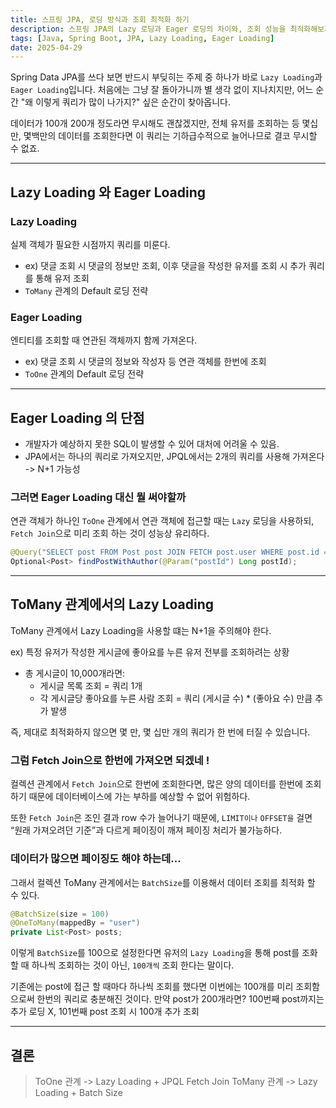 ```yaml
---
title: 스프링 JPA, 로딩 방식과 조회 최적화 하기
description: 스프링 JPA의 Lazy 로딩과 Eager 로딩의 차이와, 조회 성능을 최적화해보자
tags: [Java, Spring Boot, JPA, Lazy Loading, Eager Loading]
date: 2025-04-29
---
```


Spring Data JPA를 쓰다 보면 반드시 부딪히는 주제 중 하나가 바로 `Lazy Loading`과 `Eager Loading`입니다.
처음에는 그냥 잘 돌아가니까 별 생각 없이 지나치지만, 어느 순간 "왜 이렇게 쿼리가 많이 나가지?" 싶은 순간이 찾아옵니다.

데이터가 100개 200개 정도라면 무시해도 괜찮겠지만, 전체 유저를 조회하는 등 몇십만, 몇백만의 데이터를 조회한다면 이 쿼리는 기하급수적으로 늘어나므로 결코 무시할 수 없죠.

***

## Lazy Loading 와 Eager Loading

### Lazy Loading
실제 객체가 필요한 시점까지 쿼리를 미룬다.

- ex) 댓글 조회 시 댓글의 정보만 조회, 이후 댓글을 작성한 유저를 조회 시 추가 쿼리를 통해 유저 조회
- `ToMany` 관계의 Default 로딩 전략

### Eager Loading
엔티티를 조회할 때 연관된 객체까지 함께 가져온다.

- ex) 댓글 조회 시 댓글의 정보와 작성자 등 연관 객체를 한번에 조회
- `ToOne` 관계의 Default 로딩 전략

***

## Eager Loading 의 단점

- 개발자가 예상하지 못한 SQL이 발생할 수 있어 대처에 어려울 수 있음.
- JPA에서는 하나의 쿼리로 가져오지만, JPQL에서는 2개의 쿼리를 사용해 가져온다 -> N+1 가능성

### 그러면 Eager Loading 대신 뭘 써야할까

연관 객체가 하나인 `ToOne` 관계에서 연관 객체에 접근할 때는 `Lazy` 로딩을 사용하되, `Fetch Join`으로 미리 조회 하는 것이 성능상 유리하다.

```java
@Query("SELECT post FROM Post post JOIN FETCH post.user WHERE post.id = :postId")
Optional<Post> findPostWithAuthor(@Param("postId") Long postId);
```
***

## ToMany 관계에서의 Lazy Loading

ToMany 관계에서 Lazy Loading을 사용할 떄는 N+1을 주의해야 한다.

ex) 특정 유저가 작성한 게시글에 좋아요를 누른 유저 전부를 조회하려는 상황
- 총 게시글이 10,000개라면:
  - 게시글 목록 조회 = 쿼리 1개
  - 각 게시글당 좋아요를 누른 사람 조회 = 쿼리 (게시글 수) * (좋아요 수) 만큼 추가 발생

즉, 제대로 최적화하지 않으면 몇 만, 몇 십만 개의 쿼리가 한 번에 터질 수 있습니다.

### 그럼 Fetch Join으로 한번에 가져오면 되겠네 !

컬렉션 관계에서 `Fetch Join`으로 한번에 조회한다면, 많은 양의 데이터를 한번에 조회하기 때문에 데이터베이스에 가는 부하를 예상할 수 없어 위험하다.

또한 `Fetch Join`은 조인 결과 row 수가 늘어나기 때문에, `LIMIT이나` `OFFSET을` 걸면 “원래 가져오려던 기준”과 다르게 페이징이 깨져 페이징 처리가 불가능하다.

### 데이터가 많으면 페이징도 해야 하는데...

그래서 컬렉션 ToMany 관계에서는 `BatchSize`를 이용해서 데이터 조회를 최적화 할 수 있다.

```java
@BatchSize(size = 100)
@OneToMany(mappedBy = "user")
private List<Post> posts;
```

이렇게 `BatchSize`를 100으로 설정한다면 유저의 `Lazy Loading`을 통해 post를 조화 할 때 하나씩 조회하는 것이 아닌, `100개씩` 조회 한다는 말이다.

기존에는 post에 접근 할 때마다 하나씩 조회를 했다면 이번에는 100개를 미리 조회함으로써 한번의 쿼리로 충분해진 것이다. 만약 post가 200개라면? 100번째 post까지는 추가 로딩 X, 101번째 post 조회 시 100개 추가 조회

***

## 결론

> ToOne 관계 -> Lazy Loading + JPQL Fetch Join
> ToMany 관계 -> Lazy Loading + Batch Size